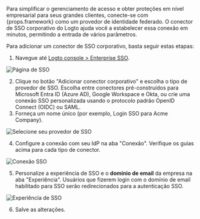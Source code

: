 
Para simplificar o gerenciamento de acesso e obter proteções em nível empresarial para seus grandes clientes, conecte-se com {props.framework} como um provedor de identidade federado. O conector de SSO corporativo do Logto ajuda você a estabelecer essa conexão em minutos, permitindo a entrada de vários parâmetros.

Para adicionar um conector de SSO corporativo, basta seguir estas etapas:

1. Navegue até [Logto console > Enterprise SSO](https://cloud.logto.io/to/enterprise-sso).

<img src={ssoPageImage} alt="Página de SSO" />

2. Clique no botão "Adicionar conector corporativo" e escolha o tipo de provedor de SSO. Escolha entre conectores pré-construídos para Microsoft Entra ID (Azure AD), Google Workspace e Okta, ou crie uma conexão SSO personalizada usando o protocolo padrão OpenID Connect (OIDC) ou SAML.
3. Forneça um nome único (por exemplo, Login SSO para Acme Company).

<img src={selectYourSsoProviderImage} alt="Selecione seu provedor de SSO" />

4. Configure a conexão com seu IdP na aba "Conexão". Verifique os guias acima para cada tipo de conector.

<img src={ssoConnectionImage} alt="Conexão SSO" />

5. Personalize a experiência de SSO e o **domínio de email** da empresa na aba "Experiência". Usuários que fizerem login com o domínio de email habilitado para SSO serão redirecionados para a autenticação SSO.

<img src={ssoExperienceImage} alt="Experiência de SSO" />

6. Salve as alterações.
